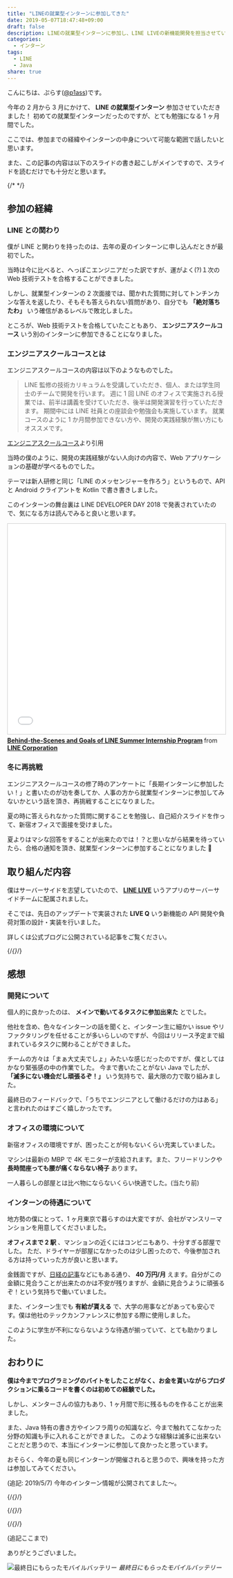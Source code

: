 ```yaml
---
title: "LINEの就業型インターンに参加してきた"
date: 2019-05-07T18:47:48+09:00
draft: false
description: LINEの就業型インターンに参加し、LINE LIVEの新機能開発を担当させていただきました。
categories:
  - インターン
tags:
  - LINE
  - Java
share: true
---
```


こんにちは、ぷらす([@p1ass](https://twitter.com/p1ass))です。

今年の 2 月から 3 月にかけて、 **LINE の就業型インターン** 参加させていただきました！
初めての就業型インターンだったのですが、とても勉強になる 1 ヶ月間でした。

ここでは、参加までの経緯やインターンの中身について可能な範囲で話したいと思います。

また、この記事の内容は以下のスライドの書き起こしがメインですので、スライドを読むだけでも十分だと思います。

<script async class="speakerdeck-embed" data-id="9f826c5c1d714d26a5a9e880d0a39369" data-ratio="1.77777777777778" src="//speakerdeck.com/assets/embed.js"></script>

{/* <!--more--> */}

## 参加の経緯

### LINE との関わり

僕が LINE と関わりを持ったのは、去年の夏のインターンに申し込んだときが最初でした。

当時は今に比べると、へっぽこエンジニアだった訳ですが、運がよく(?)１次の Web 技術テストを合格することができました。

しかし、就業型インターンの 2 次面接では、聞かれた質問に対してトンチンカンな答えを返したり、そもそも答えられない質問があり、自分でも **「絶対落ちたわ」** いう確信があるレベルで敗北しました。

ところが、Web 技術テストを合格していたこともあり、 **エンジニアスクールコース** いう別のインターンに参加できることになりました。

### エンジニアスクールコースとは

エンジニアスクールコースの内容は以下のようなものでした。

> LINE 監修の技術カリキュラムを受講していただき、個人、または学生同士のチームで開発を行います。
> 週に 1 回 LINE のオフィスで実施される授業では、前半は講義を受けていただき、後半は開発演習を行っていただきます。
> 期間中には LINE 社員との座談会や勉強会も実施しています。
> 就業コースのように 1 か月間参加できない方や、開発の実践経験が無い方にもオススメです。

[エンジニアスクールコース](https://linecorp.com/ja/career/newgrads/internship/school)より引用

当時の僕のように、開発の実践経験がない人向けの内容で、Web アプリケーションの基礎が学べるものでした。

テーマは新人研修と同じ「LINE のメッセンジャーを作ろう」というもので、API と Android クライアントを Kotlin で書き書きしました。

このインターンの舞台裏は LINE DEVELOPER DAY 2018 で発表されていたので、気になる方は読んでみると良いと思います。

<iframe src="//www.slideshare.net/slideshow/embed_code/key/3Q0pPUmdoIrPuE" width="595" height="485" frameborder="0" marginwidth="0" marginheight="0" scrolling="no" style="border:1px solid #CCC; border-width:1px; margin-bottom:5px; max-width: 100%;" allowfullscreen> </iframe> <div style="margin-bottom:5px"> <strong> <a href="//www.slideshare.net/linecorp/behindthescenes-and-goals-of-line-summer-internship-program" title="Behind-the-Scenes and Goals of LINE Summer Internship Program" target="_blank">Behind-the-Scenes and Goals of LINE Summer Internship Program</a> </strong> from <strong><a href="https://www.slideshare.net/linecorp" target="_blank">LINE Corporation</a></strong> </div>

### 冬に再挑戦

エンジニアスクールコースの修了時のアンケートに「長期インターンに参加したい！」と書いたのが功を奏してか、人事の方から就業型インターンに参加してみないかという話を頂き、再挑戦することになりました。

夏の時に答えられなかった質問に関することを勉強し、自己紹介スライドを作って、新宿オフィスで面接を受けました。

夏よりはマシな回答をすることが出来たのでは！？と思いながら結果を待っていたら、合格の通知を頂き、就業型インターンに参加することになりました 🎉

## 取り組んだ内容

僕はサーバーサイドを志望していたので、 **[LINE LIVE](https://live.line.me/landing)** いうアプリのサーバーサイドチームに配属されました。

そこでは、先日のアップデートで実装された **LIVE Q** いう新機能の API 開発や負荷対策の設計・実装を行いました。

詳しくは公式ブログに公開されている記事をご覧ください。

{/*{<ex-link url="https://engineering.linecorp.com/ja/blog/internship-2019-live">}*/}

## 感想

### 開発について

個人的に良かったのは、 **メインで動いてるタスクに参加出来た** とでした。

他社を含め、色々なインターンの話を聞くと、インターン生に細かい issue やリファクタリングを任せることが多いらしいのですが、今回はリリース予定まで組まれているタスクに関わることができました。

チームの方々は「まぁ大丈夫でしょ」みたいな感じだったのですが、僕としてはかなり緊張感の中の作業でした。
今まで書いたことがない Java でしたが、 **「滅多にない機会だし頑張るぞ！」** いう気持ちで、最大限の力で取り組みました。

最終日のフィードバックで、「うちでエンジニアとして働けるだけの力はある」と言われたのはすごく嬉しかったです。

### オフィスの環境について

新宿オフィスの環境ですが、困ったことが何もないくらい充実していました。

マシンは最新の MBP で 4K モニターが支給されます。また、フリードリンクや **長時間座っても腰が痛くならない椅子** あります。

一人暮らしの部屋とは比べ物にならないくらい快適でした。(当たり前)

### インターンの待遇について

地方勢の僕にとって、1 ヶ月東京で暮らすのは大変ですが、会社がマンスリーマンションを用意してくださいました。

**オフィスまで 2 駅** 、マンションの近くにはコンビニもあり、十分すぎる部屋でした。
ただ、ドライヤーが部屋になかったのは少し困ったので、今後参加される方は持っていった方が良いと思います。

金銭面ですが、[日経の記事](https://style.nikkei.com/article/DGXMZO31143990Q8A530C1000000/)などにもある通り、 **40 万円/月** えます。自分がこの金額に見合うことが出来たのかは不安が残りますが、金額に見合うように頑張るぞ！という気持ちで働いていました。

また、インターン生でも **有給が貰える** で、大学の用事などがあっても安心です。僕は他社のテックカンファレンスに参加する際に使用しました。

このように学生が不利にならないような待遇が揃っていて、とても助かりました。

## おわりに

**僕は今までプログラミングのバイトをしたことがなく、お金を貰いながらプロダクションに乗るコードを書くのは初めての経験でした。**

しかし、メンターさんの協力もあり、1 ヶ月間で形に残るものを作ることが出来ました。

また、Java 特有の書き方やインフラ周りの知識など、今まで触れてこなかった分野の知識も手に入れることができました。
このような経験は滅多に出来ないことだと思うので、本当にインターンに参加して良かったと思っています。

おそらく、今年の夏も同じインターンが開催されると思うので、興味を持った方は参加してみてください。

(追記: 2019/5/7)
今年のインターン情報が公開されてました〜。

{/*{<ex-link url="https://engineering.linecorp.com/ja/blog/summer-intern-2019-2/" >}*/}

{/*{<ex-link url="https://linecorp.com/ja/career/newgrads/internship/engineer-tokyo" >}*/}

{/*{<ex-link url="https://linecorp.com/ja/career/newgrads/internship/engineer-kyoto" >}*/}

(追記ここまで)

ありがとうございました。

![最終日にもらったモバイルバッテリー](./battery.jpg)
_最終日にもらったモバイルバッテリー_
